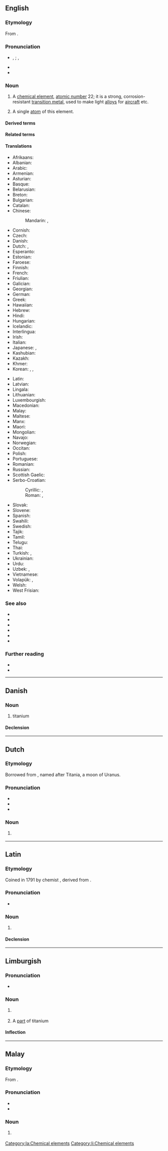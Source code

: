 {{also|Titanium}}
==English==
{{elements|en|Ti|scandium|Sc|vanadium|V}}

===Etymology===
From {{af|en|Titan|-ium}}.

===Pronunciation===
* {{enPR|tītā'nēəm}}, {{IPA|en|/taɪˈteɪni.əm/}}; {{enPR|tĭtā'nēəm}}, {{IPA|en|/tɪˈteɪni.əm/}}
* {{audio|en|en-us-titanium.ogg|Audio (US)}}
* {{rhymes|en|eɪniəm|s=4}}

===Noun===
{{en-noun|~}}
{{wikipedia}}

# {{senseid|en|Q716}}A [[chemical element]], [[atomic number]] 22; it is a strong, corrosion-resistant [[transition metal]], used to make light [[alloy]]s for [[aircraft]] etc.
# {{lb|en|countable}} A single [[atom]] of this element.

====Derived terms====
{{col4|en
|cuprotitanium
|ferrocarbon titanium
|ferrotitanium
|manganotitanium
|titanian
|titanic
|titaniferous
|titanious
|titanium-46
|titanium-47
|titanium-48
|titanium-49
|titanium-50
|titanium alloy
|titanium aluminide
|titanium boride
|titanium bromide
|titanium carbide
|titanium chloride
|titanium dichloride
|titanium dioxide
|titanium hydride
|titanium isopropoxide
|titanium nitride
|titanium oxalate
|titanium oxide
|titanium sand
|titanium sponge
|titanium suboxide
|titanium sulfate
|titanium tetrabromide
|titanium tetrachloride
|titanium tetraiodide
|titanium trichloride
|titanium trioxide
|titanium white
|titanoan
}}

====Related terms====
{{col3|en
|{{l|en|titan-}}, {{l|en|titano-}}
|{{l|en|titanate}}
|{{l|en|titania}}
|{{l|en|titanic}}
|{{l|en|titanite}}
|{{l|en|titanocene}}
}}

====Translations====
{{trans-top|id=Q716|chemical element}}
* Afrikaans: {{t+|af|titaan}}
* Albanian: {{t+|sq|titan|?}}
* Arabic: {{t|ar|تِيتَانْيُوم|m|tr=titanyum}}
* Armenian: {{t+|hy|տիտան}}
* Asturian: {{t+|ast|titaniu|m}}
* Basque: {{t|eu|titanioa}}
* Belarusian: {{t|be|тыта́н|m}}
* Breton: {{t|br|titan|?}}
* Bulgarian: {{t+|bg|тита́н|m}}
* Catalan: {{t+|ca|titani|m}}
* Chinese:
*: Mandarin: {{t+|cmn|鈦}}, {{t+|cmn|钛|tr=tài}}
* Cornish: {{t|kw|titaniom|m}}
* Czech: {{t+|cs|titan|m}}
* Danish: {{t+|da|titan|n}}
* Dutch: {{t+|nl|titanium|n}}, {{t+|nl|titaan|n}}
* Esperanto: {{t|eo|titanio}}
* Estonian: {{t+|et|titaan}}
* Faroese: {{t|fo|titan|n}}
* Finnish: {{t+|fi|titaani}}
* French: {{t+|fr|titane|m}}
* Friulian: {{t|fur|titani|?}}
* Galician: {{t+|gl|titanio|m}}
* Georgian: {{t|ka|ტიტანი}}
* German: {{t+|de|Titan|n}}
* Greek: {{t+|el|τιτάνιο|n}}
* Hawaiian: {{t|haw|kaikaniuma}}
* Hebrew: {{t+|he|טיטניום|m|tr=titánium}}
* Hindi: {{t|hi|रंजातु|?}}
* Hungarian: {{t+|hu|titán}}
* Icelandic: {{t+|is|títan|n}}
* Interlingua: {{t|ia|titanium}}
* Irish: {{t+|ga|tíotáiniam|m}}
* Italian: {{t+|it|titanio|m}}
* Japanese: {{t+|ja|チタン|tr=chitan}}, {{t|ja|チタニウム|tr=chitaniumu}}
* Kashubian: {{t|csb|titan}}
* Kazakh: {{t|kk|титан}}
* Khmer: {{t|km|ទីតាន}}
* Korean: {{t+|ko|티탄}}, {{t+|ko|티타늄}}, {{t|ko|타이타늄}}
{{trans-mid}}
* Latin: {{t+|la|titanium|n}}
* Latvian: {{t|lv|titāns|?}}
* Lingala: {{t|ln|titani|c9a|c10a}}
* Lithuanian: {{t+|lt|titanas|?}}
* Luxembourgish: {{t|lb|Titan|?}}
* Macedonian: {{t|mk|тита́н|m}}
* Malay: {{t|ms|titanium}}
* Maltese: {{t|mt|titanju|?}}
* Manx: {{t|gv|çhitaanium|?}}
* Maori: {{t|mi|konuhinauri}}
* Mongolian: {{t+|mn|титан}}
* Navajo: {{t|nv|béésh doo ńdiniichxíihii}}
* Norwegian: {{t+|no|titan|?}}
* Occitan: {{t+|oc|titani|m}}
* Polish: {{t+|pl|tytan|m}}
* Portuguese: {{t+|pt|titânio|m}}
* Romanian: {{t+|ro|titan|n}}
* Russian: {{t+|ru|тита́н|m}}
* Scottish Gaelic: {{t|gd|titanium|m}}
* Serbo-Croatian:
*: Cyrillic: {{t|sh|титан|m}}, {{t|sh|титаниј|m}}
*: Roman: {{t+|sh|titan|m}}, {{t+|sh|titanij|m}}
* Slovak: {{t+|sk|titán|m}}
* Slovene: {{t+|sl|titan|m}}
* Spanish: {{t+|es|titanio|m}}
* Swahili: {{t|sw|titani}}
* Swedish: {{t+|sv|titan|n}}
* Tajik: {{t|tg|титан}}
* Tamil: {{t+|ta|டைட்டேனியம்}}
* Telugu: {{t+|te|టైటానియం}}
* Thai: {{t+|th|ไทเทเนียม}}
* Turkish: {{t+|tr|titan}}, {{t+|tr|titanyum}}
* Ukrainian: {{t|uk|тита́н|m}}
* Urdu: {{t|ur|رنجاتو|?|tr=rañjātu}}
* Uzbek: {{t+|uz|titan}}, {{t+|uz|титан}}
* Vietnamese: {{t+|vi|titan}}
* Volapük: {{t+|vo|titanin}}, {{qualifier|older term}} {{t|vo|tütin}}
* Welsh: {{t+|cy|titaniwm|m}}
* West Frisian: {{t|fy|titaan|?}}
{{trans-bottom}}

===See also===
* {{l|en|anatase}}
* {{l|en|brookite}}
* {{l|en|ilmenite}}
* {{l|en|perovskite}}
* {{l|en|rutile}}
* {{l|en|sphene}}

===Further reading===
* {{R:WebMineral}}
* {{R:mindat}}

----

==Danish==
{{wikipedia|lang=da}}

===Noun===
{{da-noun|?}}

# titanium

====Declension====
{{da-decl|et|dc=1|n=sg}}

----

==Dutch==
{{wikipedia|lang=nl}}
{{elements|nl|Ti|scandium|Sc|vanadium|V}}

===Etymology===
Borrowed from {{bor|nl|NL.|titanium}}, named after Titania, a moon of Uranus.

===Pronunciation===
* {{IPA|nl|/ˌtiˈtaː.ni.ʏm/}}
* {{audio|nl|Nl-titanium.ogg|Audio}}
* {{hyphenation|nl|ti|ta|ni|um}}

===Noun===
{{nl-noun|n|-|-}}

# {{l|en|titanium}}
#: {{syn|nl|titaan}}

----

==Latin==
{{wikipedia|lang=la}}

===Etymology===
Coined in 1791 by chemist {{w|Martin Heinrich Klaproth}}, derived from {{af|la|Tītān|t1=Titan|-ium|pos2=chemical element suffix}}.

===Pronunciation===
* {{la-IPA|tītānium|eccl=yes}}

===Noun===
{{la-noun|tītānium<2.-ium>}}

# {{lb|la|New Latin}} {{l|en|titanium}}

====Declension====
{{la-ndecl|tītānium<2.-ium>}}

[[Category:la:Chemical elements]]

----

==Limburgish==

===Pronunciation===
* {{IPA|li|[ti˧ˈcaː˨ɲɔ˧m]}}

===Noun===
{{li-noun|g=n}}

# {{lb|li|uncountable}} {{l|en|titanium}}
# A [[part]] of titanium

====Inflection====
{{li-decl-noun-um|titani}}

[[Category:li:Chemical elements]]

----

==Malay==
{{wikipedia|lang=ms}}
{{elements|ms|Ti|skandium|Sc|vanadium|V}}

===Etymology===
From {{bor|ms|en|titanium}}.

===Pronunciation===
* {{IPA|ms|[titaniom]|[titani.əm]|[tai̯teni.əm]}}
* {{rhymes|ms|iom|jom|om}}

===Noun===
{{head|ms|noun}}

# {{l|en|titanium}} {{gloss|chemical element}}